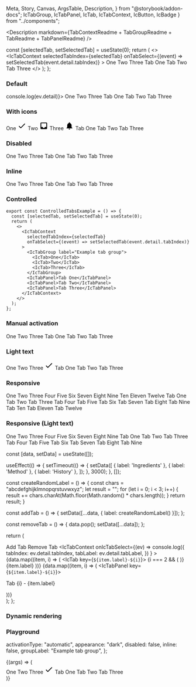   Meta,
  Story,
  Canvas,
  ArgsTable,
  Description,
} from "@storybook/addon-docs";
  IcTabGroup,
  IcTabPanel,
  IcTab,
  IcTabContext,
  IcButton,
  IcBadge
} from "../components";

<Meta title="Tabs" component={IcTabContext} />

<Description
  markdown={TabContextReadme + TabGroupReadme + TabReadme + TabPanelReadme}
/>

  const [selectedTab, setSelectedTab] = useState(0);
  return (
    <>
      <IcTabContext
        selectedTabIndex={selectedTab}
        onTabSelect={(event) => setSelectedTab(event.detail.tabIndex)}
      >
        <IcTabGroup label="Example tab group">
          <IcTab>One</IcTab>
          <IcTab>Two</IcTab>
          <IcTab>Three</IcTab>
        </IcTabGroup>
        <IcTabPanel>Tab One</IcTabPanel>
        <IcTabPanel>Tab Two</IcTabPanel>
        <IcTabPanel>Tab Three</IcTabPanel>
      </IcTabContext>
    </>
  );
};

### Default

<Canvas>
  <Story name="Default">
    <IcTabContext onIcTabSelect={(ev) => console.log(ev.detail)}>
      <IcTabGroup label="Example tab group">
        <IcTab>One</IcTab>
        <IcTab>Two</IcTab>
        <IcTab>Three</IcTab>
      </IcTabGroup>
      <IcTabPanel>Tab One</IcTabPanel>
      <IcTabPanel>Tab Two</IcTabPanel>
      <IcTabPanel>Tab Three</IcTabPanel>
    </IcTabContext>
  </Story>
</Canvas>

### With icons

<Canvas>
  <Story name="With icons">
    <IcTabContext>
      <IcTabGroup label="Example tab group">
        <IcTab>
          One
          <svg
            slot="icon"
            xmlns="http://www.w3.org/2000/svg"
            height="24px"
            viewBox="0 0 24 24"
            width="24px"
            fill="#000000"
          >
            <path d="M0 0h24v24H0V0z" fill="none" />
            <path d="M9 16.2L4.8 12l-1.4 1.4L9 19 21 7l-1.4-1.4L9 16.2z" />
          </svg>
        </IcTab>
        <IcTab>
          Two
          <svg
            slot="icon"
            xmlns="http://www.w3.org/2000/svg"
            height="24px"
            viewBox="0 0 24 24"
            width="24px"
            fill="#000000"
          >
            <path d="M0 0h24v24H0V0z" fill="none" />
            <path d="M19 3H4.99c-1.11 0-1.98.89-1.98 2L3 19c0 1.1.88 2 1.99 2H19c1.1 0 2-.9 2-2V5c0-1.11-.9-2-2-2zm0 12h-4c0 1.66-1.35 3-3 3s-3-1.34-3-3H4.99V5H19v10z" />
          </svg>
        </IcTab>
        <IcTab>
          Three
          <svg
            slot="icon"
            xmlns="http://www.w3.org/2000/svg"
            height="24px"
            viewBox="0 0 24 24"
            width="24px"
            fill="#000000"
          >
            <path d="M12 22c1.1 0 2-.9 2-2h-4c0 1.1.89 2 2 2zm6-6v-5c0-3.07-1.64-5.64-4.5-6.32V4c0-.83-.67-1.5-1.5-1.5s-1.5.67-1.5 1.5v.68C7.63 5.36 6 7.92 6 11v5l-2 2v1h16v-1l-2-2z" />
          </svg>
        </IcTab>
      </IcTabGroup>
      <IcTabPanel>Tab One</IcTabPanel>
      <IcTabPanel>Tab Two</IcTabPanel>
      <IcTabPanel>Tab Three</IcTabPanel>
    </IcTabContext>
  </Story>
</Canvas>

### Disabled

<Canvas>
  <Story name="Disabled">
    <IcTabContext>
      <IcTabGroup label="Example tab group">
        <IcTab>One</IcTab>
        <IcTab disabled>Two</IcTab>
        <IcTab>Three</IcTab>
      </IcTabGroup>
      <IcTabPanel>Tab One</IcTabPanel>
      <IcTabPanel>Tab Two</IcTabPanel>
      <IcTabPanel>Tab Three</IcTabPanel>
    </IcTabContext>
  </Story>
</Canvas>

### Inline

<Canvas>
  <Story name="Inline">
    <IcTabContext>
      <IcTabGroup label="Example tab group" inline>
        <IcTab>One</IcTab>
        <IcTab>Two</IcTab>
        <IcTab>Three</IcTab>
      </IcTabGroup>
      <IcTabPanel>Tab One</IcTabPanel>
      <IcTabPanel>Tab Two</IcTabPanel>
      <IcTabPanel>Tab Three</IcTabPanel>
    </IcTabContext>
  </Story>
</Canvas>

### Controlled

```
export const ControlledTabsExample = () => {
  const [selectedTab, setSelectedTab] = useState(0);
  return (
    <>
      <IcTabContext
        selectedTabIndex={selectedTab}
        onTabSelect={(event) => setSelectedTab(event.detail.tabIndex)}
      >
        <IcTabGroup label="Example tab group">
          <IcTab>One</IcTab>
          <IcTab>Two</IcTab>
          <IcTab>Three</IcTab>
        </IcTabGroup>
        <IcTabPanel>Tab One</IcTabPanel>
        <IcTabPanel>Tab Two</IcTabPanel>
        <IcTabPanel>Tab Three</IcTabPanel>
      </IcTabContext>
    </>
  );
};
```

<Canvas>
  <Story name="Controlled">
    <ControlledTabsExample />
  </Story>
</Canvas>

### Manual activation

<Canvas>
  <Story name="Manual activation">
    <IcTabContext activationType="manual">
      <IcTabGroup label="Example tab group">
        <IcTab>One</IcTab>
        <IcTab>Two</IcTab>
        <IcTab>Three</IcTab>
      </IcTabGroup>
      <IcTabPanel>Tab One</IcTabPanel>
      <IcTabPanel>Tab Two</IcTabPanel>
      <IcTabPanel>Tab Three</IcTabPanel>
    </IcTabContext>
  </Story>
</Canvas>

### Light text

<Canvas>
  <Story name="Light text" parameters={{ backgrounds: { default: "dark" } }}>
    <IcTabContext appearance="light">
      <IcTabGroup label="Example tab group">
        <IcTab>One</IcTab>
        <IcTab>Two</IcTab>
        <IcTab>
          Three
          <svg
            slot="icon"
            xmlns="http://www.w3.org/2000/svg"
            height="24px"
            viewBox="0 0 24 24"
            width="24px"
            fill="#000000"
          >
            <path d="M0 0h24v24H0V0z" fill="none" />
            <path d="M9 16.2L4.8 12l-1.4 1.4L9 19 21 7l-1.4-1.4L9 16.2z" />
          </svg>
        </IcTab>
      </IcTabGroup>
      <IcTabPanel>Tab One</IcTabPanel>
      <IcTabPanel>Tab Two</IcTabPanel>
      <IcTabPanel>Tab Three</IcTabPanel>
    </IcTabContext>
  </Story>
</Canvas>

### Responsive

<Canvas>
  <Story name="Responsive">
    <IcTabContext>
      <IcTabGroup label="Example tab group">
        <IcTab>One</IcTab>
        <IcTab>Two</IcTab>
        <IcTab>Three</IcTab>
        <IcTab>Four</IcTab>
        <IcTab>Five</IcTab>
        <IcTab>Six</IcTab>
        <IcTab>Seven</IcTab>
        <IcTab>Eight</IcTab>
        <IcTab>Nine</IcTab>
        <IcTab>Ten</IcTab>
        <IcTab>Eleven</IcTab>
        <IcTab>Twelve</IcTab>
      </IcTabGroup>
      <IcTabPanel>Tab One</IcTabPanel>
      <IcTabPanel>Tab Two</IcTabPanel>
      <IcTabPanel>Tab Three</IcTabPanel>
      <IcTabPanel>Tab Four</IcTabPanel>
      <IcTabPanel>Tab Five</IcTabPanel>
      <IcTabPanel>Tab Six</IcTabPanel>
      <IcTabPanel>Tab Seven</IcTabPanel>
      <IcTabPanel>Tab Eight</IcTabPanel>
      <IcTabPanel>Tab Nine</IcTabPanel>
      <IcTabPanel>Tab Ten</IcTabPanel>
      <IcTabPanel>Tab Eleven</IcTabPanel>
      <IcTabPanel>Tab Twelve</IcTabPanel>
    </IcTabContext>
  </Story>
</Canvas>

### Responsive (Light text)

<Canvas>
  <Story
    name="Responsive (Light text)"
    parameters={{ backgrounds: { default: "dark" } }}
  >
    <IcTabContext appearance="light">
      <IcTabGroup label="Example tab group">
        <IcTab>One</IcTab>
        <IcTab>Two</IcTab>
        <IcTab>Three</IcTab>
        <IcTab>Four</IcTab>
        <IcTab>Five</IcTab>
        <IcTab>Six</IcTab>
        <IcTab>Seven</IcTab>
        <IcTab>Eight</IcTab>
        <IcTab>Nine</IcTab>
      </IcTabGroup>
      <IcTabPanel>Tab One</IcTabPanel>
      <IcTabPanel>Tab Two</IcTabPanel>
      <IcTabPanel>Tab Three</IcTabPanel>
      <IcTabPanel>Tab Four</IcTabPanel>
      <IcTabPanel>Tab Five</IcTabPanel>
      <IcTabPanel>Tab Six</IcTabPanel>
      <IcTabPanel>Tab Seven</IcTabPanel>
      <IcTabPanel>Tab Eight</IcTabPanel>
      <IcTabPanel>Tab Nine</IcTabPanel>
    </IcTabContext>
  </Story>
</Canvas>

  const [data, setData] = useState([]);

  useEffect(() => {
    setTimeout(() => {
      setData([
        { label: 'Ingredients' },
        { label: 'Method' },
        { label: 'History' },
      ]);
    }, 3000);
  }, []);

  const createRandomLabel = () => {
  const chars = "abcdefghijklmnopqrstuvwxyz";
  let result = "";
  for (let i = 0; i < 3; i++) {
    result += chars.charAt(Math.floor(Math.random() * chars.length));
  }
  return result;
}


  const addTab = () => {
    setData([...data, { label: createRandomLabel() }]);
  };

  const removeTab = () => {
    data.pop();
    setData([...data]);
  };

  return (
    <div className="wrapper">
      <IcButton onClick={addTab}>Add Tab</IcButton>
      <IcButton onClick={removeTab}>Remove Tab</IcButton>
      <IcTabContext
        onIcTabSelect={(ev) =>
          console.log({
            tabIndex: ev.detail.tabIndex,
            tabLabel: ev.detail.tabLabel,
          })
        }
      >
        <IcTabGroup label="Example tab group">
          {data.map((item, i) => (
            <IcTab key={`${item.label}-${i}`}>
              {i === 2 && (
                <SlottedSVG
                  slot="icon"
                  xmlns="http://www.w3.org/2000/svg"
                  height="24px"
                  viewBox="0 0 24 24"
                  width="24px"
                  fill="#000000"
                >
                  <path d="M9,21V22H7V21A2,2 0 0,1 5,19V4A2,2 0 0,1 7,2H17A2,2 0 0,1 19,4V19A2,2 0 0,1 17,21V22H15V21H9M7,4V9H17V4H7M7,19H17V11H7V19M8,12H10V15H8V12M8,6H10V8H8V6Z" />
                </SlottedSVG>
              )}
              {item.label}
            </IcTab>
          ))}
        </IcTabGroup>
        <span></span>
        {data.map((item, i) => (
          <IcTabPanel key={`${item.label}-${i}`}>
            <p>Tab {i} - {item.label}</p>
          </IcTabPanel>
        ))}
      </IcTabContext>
    </div>
  );
};

### Dynamic rendering

<Canvas>
  <Story name="Dynamic rendering">
    <DynamicRender />
  </Story>
</Canvas>

### Playground

  activationType: "automatic",
  appearance: "dark",
  disabled: false,
  inline: false,
  groupLabel: "Example tab group",
};

<Canvas>
  <Story
    args={defaultArgs}
    parameters={{ loki: { skip: true } }}
    argTypes={{
      activationType: {
        options: [
          "automatic", "manual"
        ],
        control: {
          type: "inline-radio",
        },
      },
      appearance: {
        options: [
          "dark", "light"
        ],
        control: {
          type: "inline-radio",
        },
      },
    }}
    name="Playground"
  >
    {(args) => (
      <div style={{ backgroundColor: args.appearance == "light" ? "black" : ""}}>
        <IcTabContext
          activationType={args.activationType}
          appearance={args.appearance}
        >
          <IcTabGroup
            label={args.groupLabel}
            inline={args.inline}
          >
            <IcTab disabled={args.disabled}>
              One
            </IcTab>
            <IcTab>
              Two
              <IcBadge
                label="1"
                slot="badge"
                position="inline"
                accessibleLabel="1 notification found"
              />
            </IcTab>
            <IcTab>
              Three
              <svg
                slot="icon"
                xmlns="http://www.w3.org/2000/svg"
                height="24px"
                viewBox="0 0 24 24"
                width="24px"
                fill="#000000"
              >
                <path d="M0 0h24v24H0V0z" fill="none" />
                <path d="M9 16.2L4.8 12l-1.4 1.4L9 19 21 7l-1.4-1.4L9 16.2z" />
              </svg>
            </IcTab>
          </IcTabGroup>
          <IcTabPanel>Tab One</IcTabPanel>
          <IcTabPanel>Tab Two</IcTabPanel>
          <IcTabPanel>Tab Three</IcTabPanel>
        </IcTabContext>
      </div>
    )}
  </Story>
</Canvas>